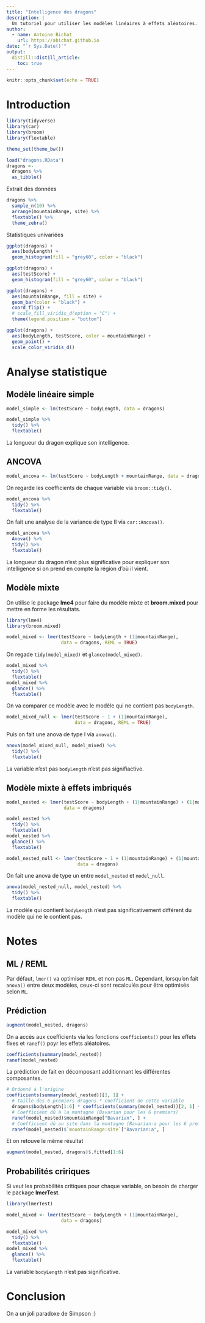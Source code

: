 ```yaml
---
title: "Intelligence des dragons"
description: |
  Un tutoriel pour utiliser les modèles linéaires à effets aléatoires.
author:
  - name: Antoine Bichat
    url: https://abichat.github.io
date: "`r Sys.Date()`"
output: 
  distill::distill_article:
    toc: true
---
```


```r
knitr::opts_chunk$set(echo = TRUE)
```

# Introduction

```r
library(tidyverse)
library(car)
library(broom)
library(flextable)

theme_set(theme_bw())
```

```r
load("dragons.RData")
dragons <- 
  dragons %>% 
  as_tibble()
```

Extrait des données

```r
dragons %>% 
  sample_n(10) %>% 
  arrange(mountainRange, site) %>% 
  flextable() %>% 
  theme_zebra()
```

Statistiques univariées

```r
ggplot(dragons) +
  aes(bodyLength) +
  geom_histogram(fill = "grey60", color = "black")

ggplot(dragons) +
  aes(testScore) +
  geom_histogram(fill = "grey60", color = "black")

ggplot(dragons) +
  aes(mountainRange, fill = site) +
  geom_bar(color = "black") +
  coord_flip() +
  # scale_fill_viridis_d(option = "C") +
  theme(legend.position = "bottom")

ggplot(dragons) +
  aes(bodyLength, testScore, color = mountainRange) +
  geom_point() +
  scale_color_viridis_d()
```

# Analyse statistique

## Modèle linéaire simple

```r
model_simple <- lm(testScore ~ bodyLength, data = dragons)
```

```r
model_simple %>% 
  tidy() %>% 
  flextable()
```

La longueur du dragon explique son intelligence.

## ANCOVA

```r
model_ancova <- lm(testScore ~ bodyLength + mountainRange, data = dragons)
```

On regarde les coefficients de chaque variable via `broom::tidy()`.

```r
model_ancova %>% 
  tidy() %>% 
  flextable()
```

On fait une analyse de la variance de type II via `car::Ancova()`.

```r
model_ancova %>% 
  Anova() %>% 
  tidy() %>% 
  flextable()
```

La longueur du dragon n'est plus significative pour expliquer son intelligence si on prend en compte la région d'où il vient.


## Modèle mixte

On utilise le package **lme4** pour faire du modèle mixte et **broom.mixed** pour mettre en forme les résultats.

```r
library(lme4)
library(broom.mixed)
```


```r
model_mixed <- lmer(testScore ~ bodyLength + (1|mountainRange), 
                    data = dragons, REML = TRUE)
```

On regade `tidy(model_mixed)` et `glance(model_mixed)`.

```r
model_mixed %>% 
  tidy() %>% 
  flextable()
model_mixed %>% 
  glance() %>% 
  flextable()
```

On va comparer ce modèle avec le modèle qui ne contient pas `bodyLength`.

```r
model_mixed_null <- lmer(testScore ~ 1 + (1|mountainRange), 
                         data = dragons, REML = TRUE)
```
 
Puis on fait une anova de type I via `anova()`.

```r
anova(model_mixed_null, model_mixed) %>% 
  tidy() %>% 
  flextable()
```

La variable n'est pas `bodyLength` n'est pas signifiactive.

## Modèle mixte à effets imbriqués

```r
model_nested <- lmer(testScore ~ bodyLength + (1|mountainRange) + (1|mountainRange:site), 
                     data = dragons)
```

```r
model_nested %>% 
  tidy() %>% 
  flextable()
model_nested %>% 
  glance() %>% 
  flextable()
```


```r
model_nested_null <- lmer(testScore ~ 1 + (1|mountainRange) + (1|mountainRange:site), 
                          data = dragons)
```

On fait une anova de type un entre `model_nested` et `model_null`.

```r
anova(model_nested_null, model_nested) %>%
  tidy() %>% 
  flextable()
```


La modèle qui contient `bodyLength` n'est pas significativement différent du modèle qui ne le contient pas. 

# Notes

## ML / REML

Par défaut, `lmer()` va optimiser `REML` et non pas `ML`.
Cependant, lorsqu'on fait `anova()` entre deux modèles, ceux-ci sont recalculés pour être optimisés selon `ML`.

## Prédiction

```r
augment(model_nested, dragons)
```

On a accès aux coefficients via les fonctions `coefficients()` pour les effets fixes et `ranef()` poyr les effets aléatoires.

```r
coefficients(summary(model_nested))
ranef(model_nested)
```

La prédiction de fait en décomposant additionnant les différentes composantes. 

```r
# Ordonné à l'origine
coefficients(summary(model_nested))[1, 1] + 
  # Taille des 6 premiers dragons * coefficient de cette variable
  dragons$bodyLength[1:6] * coefficients(summary(model_nested))[2, 1] +
  # Coefficient dû à la montagne (Bavarian pour les 6 premiers)
  ranef(model_nested)$mountainRange["Bavarian", ] +
  # Coefficient dû au site dans la montagne (Bavarian:a pour les 6 premiers)
  ranef(model_nested)$`mountainRange:site`["Bavarian:a", ]
```

Et on retouve le même résultat

```r
augment(model_nested, dragons)$.fitted[1:6]
```



## Probabilités cririques

Si veut les probabilités critiques pour chaque variable, on besoin de charger le package **lmerTest**.

```r
library(lmerTest)
```


```r
model_mixed <- lmer(testScore ~ bodyLength + (1|mountainRange), 
                    data = dragons)
```

```r
model_mixed %>% 
  tidy() %>% 
  flextable()
model_mixed %>% 
  glance() %>% 
  flextable()
```

La variable `bodyLength` n'est pas significative.

# Conclusion

On a un joli paradoxe de Simpson :)

